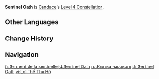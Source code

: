 {{Constellation Infobox
|image         = Constellation Sentinel Oath.png
|character     = Candace
|level         = 4
|description   = Shortens the Hold CD of [[Sacred Rite: Heron's Sanctum]] to be the same as that of the Tapping CD.
|utility1      = Cooldown Reduction
}}
'''Sentinel Oath''' is [[Candace]]'s [[Level 4 Constellation]].

==Other Languages==
{{Other Languages
|en      = Sentinel Oath
|zhs     = 守戍的誓命
|zhs_rm  = Shǒushù de Shìmìng
|zht     = 守戍的誓命
|zht_rm  = Shǒushù de Shìmìng
|zh_tl   = Sentinel Oath
|ja      = 戍守の誓約
|ja_rm   = Jushu no Seiyaku
|ja_tl   = Sentinel Pledge
|ko      = 수호의 맹세
|ko_rm   = Suho-ui Maengse
|ko_tl   = Oath of Protection
|es      = Juramento de la guardiana
|es_tl   = Oath of the Guardian
|fr      = Serment de la sentinelle
|fr_tl   = Oath of the Sentinel
|ru      = Клятва часового
|ru_tl   = Sentinel's Oath
|th      = Sentinel Oath
|vi      = Lời Thề Thủ Hộ
|vi_tl   = Guardian Oath
|de      = Eid der Grenzwächter
|de_tl   = Oath of the Border Guard
|id      = Sentinel Oath
|pt      = Juramento da Sentinela
|pt_tl   = 
|tr      = Gözcü Yemini
|tr_tl   = 
|it      = Giuramento della sentinella
|it_tl   = Sentinel's Oath
}}

==Change History==
{{Change History|3.1}}

==Navigation==
{{Talent Navbox|Candace}}

[[fr:Serment de la sentinelle]]
[[id:Sentinel Oath]]
[[ru:Клятва часового]]
[[th:Sentinel Oath]]
[[vi:Lời Thề Thủ Hộ]]
